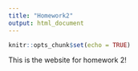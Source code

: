 ```yaml
---
title: "Homework2"
output: html_document
---
```


```r
knitr::opts_chunk$set(echo = TRUE)
```

This is the website for homework 2!
